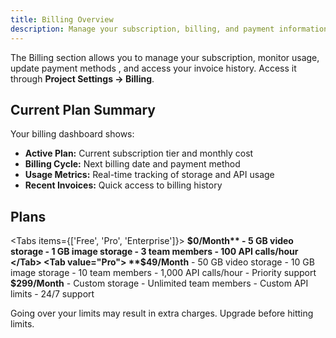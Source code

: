 ```yaml
---
title: Billing Overview
description: Manage your subscription, billing, and payment information for your Project on RIXL.
---
```




The Billing section allows you to manage your subscription, monitor usage, update payment methods
, and access your invoice history. Access it through **Project Settings → Billing**.

<div className="grid gap-6 sm:grid-cols-2">
    <InteractiveCard
        title="Current Plan & Usage"
        description="View your active subscription and monitor resource usage across all projects."
    href="/platform/billing/subscription-plans"
    />
    <InteractiveCard
        title="Payment & Invoices"
        description="Manage payment methods and download billing history."
    href="/platform/billing/payment_invoice"
    />
</div>

## Current Plan Summary

Your billing dashboard shows:
- **Active Plan:** Current subscription tier and monthly cost
- **Billing Cycle:** Next billing date and payment method
- **Usage Metrics:** Real-time tracking of storage and API usage
- **Recent Invoices:** Quick access to billing history

## Plans

<Tabs items={['Free', 'Pro', 'Enterprise']}>
    <Tab value="Free">
        **$0/Month**
        - 5 GB video storage
        - 1 GB image storage
        - 3 team members
        - 100 API calls/hour
    </Tab>
    <Tab value="Pro">
        **$49/Month**
        - 50 GB video storage
        - 10 GB image storage
        - 10 team members
        - 1,000 API calls/hour
        - Priority support
    </Tab>
    <Tab value="Enterprise">
        **$299/Month**
        - Custom storage
        - Unlimited team members
        - Custom API limits
        - 24/7 support
    </Tab>
</Tabs>

<Callout type="warning">
    Going over your limits may result in extra charges. Upgrade before hitting limits.
</Callout>